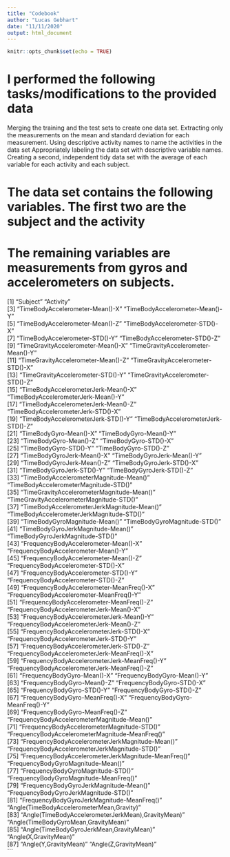 ---
title: "Codebook"
author: "Lucas Gebhart"
date: "11/11/2020"
output: html_document
---

```{r setup, include=FALSE}
knitr::opts_chunk$set(echo = TRUE)
```
# I performed the following tasks/modifications to the provided data
Merging the training and the test sets to create one data set.
Extracting only the measurements on the mean and standard deviation for each measurement.
Using descriptive activity names to name the activities in the data set
Appropriately labeling the data set with descriptive variable names.
Creating a second, independent tidy data set with the average of each variable for each activity and each subject.


# The data set contains the following variables. The first two are the subject and the activity
# The remaining variables are measurements from gyros and accelerometers on subjects.

 [1] "Subject"                                            "Activity"                                          
 [3] "TimeBodyAccelerometer-Mean()-X"                     "TimeBodyAccelerometer-Mean()-Y"                    
 [5] "TimeBodyAccelerometer-Mean()-Z"                     "TimeBodyAccelerometer-STD()-X"                     
 [7] "TimeBodyAccelerometer-STD()-Y"                      "TimeBodyAccelerometer-STD()-Z"                     
 [9] "TimeGravityAccelerometer-Mean()-X"                  "TimeGravityAccelerometer-Mean()-Y"                 
[11] "TimeGravityAccelerometer-Mean()-Z"                  "TimeGravityAccelerometer-STD()-X"                  
[13] "TimeGravityAccelerometer-STD()-Y"                   "TimeGravityAccelerometer-STD()-Z"                  
[15] "TimeBodyAccelerometerJerk-Mean()-X"                 "TimeBodyAccelerometerJerk-Mean()-Y"                
[17] "TimeBodyAccelerometerJerk-Mean()-Z"                 "TimeBodyAccelerometerJerk-STD()-X"                 
[19] "TimeBodyAccelerometerJerk-STD()-Y"                  "TimeBodyAccelerometerJerk-STD()-Z"                 
[21] "TimeBodyGyro-Mean()-X"                              "TimeBodyGyro-Mean()-Y"                             
[23] "TimeBodyGyro-Mean()-Z"                              "TimeBodyGyro-STD()-X"                              
[25] "TimeBodyGyro-STD()-Y"                               "TimeBodyGyro-STD()-Z"                              
[27] "TimeBodyGyroJerk-Mean()-X"                          "TimeBodyGyroJerk-Mean()-Y"                         
[29] "TimeBodyGyroJerk-Mean()-Z"                          "TimeBodyGyroJerk-STD()-X"                          
[31] "TimeBodyGyroJerk-STD()-Y"                           "TimeBodyGyroJerk-STD()-Z"                          
[33] "TimeBodyAccelerometerMagnitude-Mean()"              "TimeBodyAccelerometerMagnitude-STD()"              
[35] "TimeGravityAccelerometerMagnitude-Mean()"           "TimeGravityAccelerometerMagnitude-STD()"           
[37] "TimeBodyAccelerometerJerkMagnitude-Mean()"          "TimeBodyAccelerometerJerkMagnitude-STD()"          
[39] "TimeBodyGyroMagnitude-Mean()"                       "TimeBodyGyroMagnitude-STD()"                       
[41] "TimeBodyGyroJerkMagnitude-Mean()"                   "TimeBodyGyroJerkMagnitude-STD()"                   
[43] "FrequencyBodyAccelerometer-Mean()-X"                "FrequencyBodyAccelerometer-Mean()-Y"               
[45] "FrequencyBodyAccelerometer-Mean()-Z"                "FrequencyBodyAccelerometer-STD()-X"                
[47] "FrequencyBodyAccelerometer-STD()-Y"                 "FrequencyBodyAccelerometer-STD()-Z"                
[49] "FrequencyBodyAccelerometer-MeanFreq()-X"            "FrequencyBodyAccelerometer-MeanFreq()-Y"           
[51] "FrequencyBodyAccelerometer-MeanFreq()-Z"            "FrequencyBodyAccelerometerJerk-Mean()-X"           
[53] "FrequencyBodyAccelerometerJerk-Mean()-Y"            "FrequencyBodyAccelerometerJerk-Mean()-Z"           
[55] "FrequencyBodyAccelerometerJerk-STD()-X"             "FrequencyBodyAccelerometerJerk-STD()-Y"            
[57] "FrequencyBodyAccelerometerJerk-STD()-Z"             "FrequencyBodyAccelerometerJerk-MeanFreq()-X"       
[59] "FrequencyBodyAccelerometerJerk-MeanFreq()-Y"        "FrequencyBodyAccelerometerJerk-MeanFreq()-Z"       
[61] "FrequencyBodyGyro-Mean()-X"                         "FrequencyBodyGyro-Mean()-Y"                        
[63] "FrequencyBodyGyro-Mean()-Z"                         "FrequencyBodyGyro-STD()-X"                         
[65] "FrequencyBodyGyro-STD()-Y"                          "FrequencyBodyGyro-STD()-Z"                         
[67] "FrequencyBodyGyro-MeanFreq()-X"                     "FrequencyBodyGyro-MeanFreq()-Y"                    
[69] "FrequencyBodyGyro-MeanFreq()-Z"                     "FrequencyBodyAccelerometerMagnitude-Mean()"        
[71] "FrequencyBodyAccelerometerMagnitude-STD()"          "FrequencyBodyAccelerometerMagnitude-MeanFreq()"    
[73] "FrequencyBodyAccelerometerJerkMagnitude-Mean()"     "FrequencyBodyAccelerometerJerkMagnitude-STD()"     
[75] "FrequencyBodyAccelerometerJerkMagnitude-MeanFreq()" "FrequencyBodyGyroMagnitude-Mean()"                 
[77] "FrequencyBodyGyroMagnitude-STD()"                   "FrequencyBodyGyroMagnitude-MeanFreq()"             
[79] "FrequencyBodyGyroJerkMagnitude-Mean()"              "FrequencyBodyGyroJerkMagnitude-STD()"              
[81] "FrequencyBodyGyroJerkMagnitude-MeanFreq()"          "Angle(TimeBodyAccelerometerMean,Gravity)"          
[83] "Angle(TimeBodyAccelerometerJerkMean),GravityMean)"  "Angle(TimeBodyGyroMean,GravityMean)"               
[85] "Angle(TimeBodyGyroJerkMean,GravityMean)"            "Angle(X,GravityMean)"                              
[87] "Angle(Y,GravityMean)"                               "Angle(Z,GravityMean)"   
```




